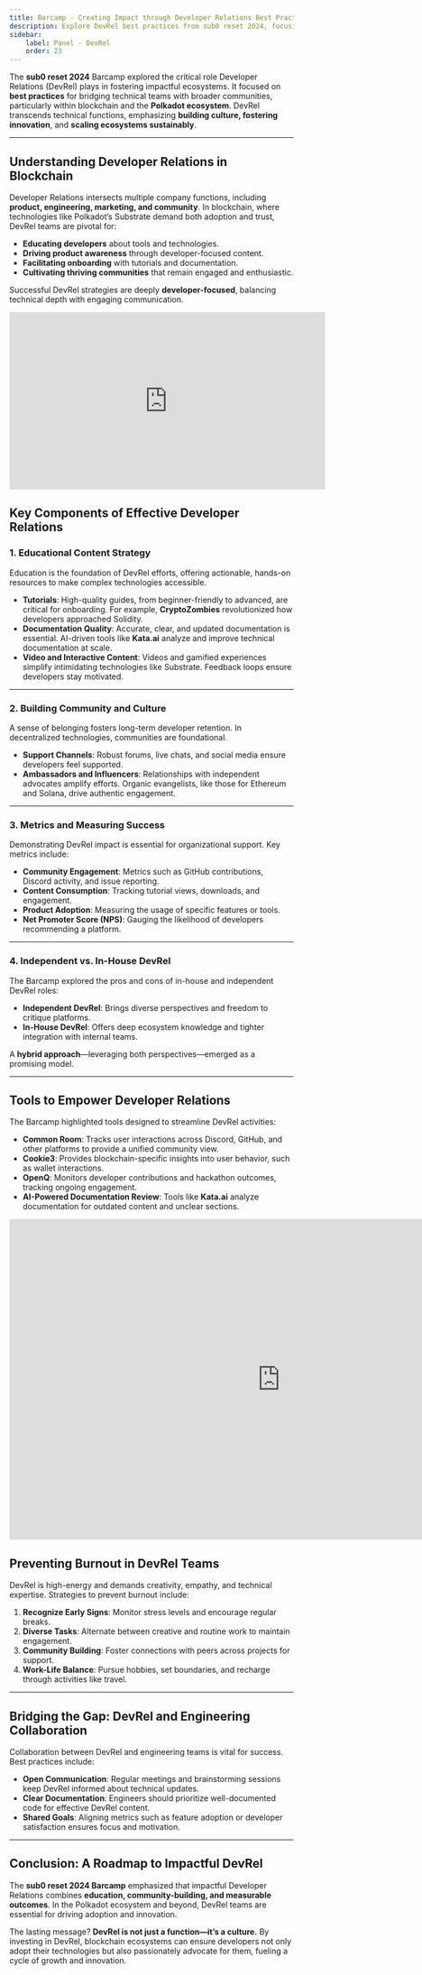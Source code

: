 ```yaml
---
title: Barcamp - Creating Impact through Developer Relations Best Practices
description: Explore DevRel best practices from sub0 reset 2024, focusing on education, community building, metrics, and blockchain innovation
sidebar:
    label: Panel - DevRel
    order: 23
---
```


The **sub0 reset 2024** Barcamp explored the critical role Developer Relations (DevRel) plays in fostering impactful ecosystems. It focused on **best practices** for bridging technical teams with broader communities, particularly within blockchain and the **Polkadot ecosystem**. DevRel transcends technical functions, emphasizing **building culture, fostering innovation**, and **scaling ecosystems sustainably**.

---

## Understanding Developer Relations in Blockchain

Developer Relations intersects multiple company functions, including **product, engineering, marketing, and community**. In blockchain, where technologies like Polkadot’s Substrate demand both adoption and trust, DevRel teams are pivotal for:

- **Educating developers** about tools and technologies.
- **Driving product awareness** through developer-focused content.
- **Facilitating onboarding** with tutorials and documentation.
- **Cultivating thriving communities** that remain engaged and enthusiastic.

Successful DevRel strategies are deeply **developer-focused**, balancing technical depth with engaging communication.

<iframe width="560" height="315" src="https://www.youtube.com/embed/3U-Zhrfj7Ww?si=RVhHHVbUHyw7HggU" title="YouTube video player" frameborder="0" allow="accelerometer; autoplay; clipboard-write; encrypted-media; gyroscope; picture-in-picture; web-share" referrerpolicy="strict-origin-when-cross-origin" allowfullscreen></iframe>

## Key Components of Effective Developer Relations

### 1. Educational Content Strategy
Education is the foundation of DevRel efforts, offering actionable, hands-on resources to make complex technologies accessible.

- **Tutorials**: High-quality guides, from beginner-friendly to advanced, are critical for onboarding. For example, **CryptoZombies** revolutionized how developers approached Solidity.
- **Documentation Quality**: Accurate, clear, and updated documentation is essential. AI-driven tools like **Kata.ai** analyze and improve technical documentation at scale.
- **Video and Interactive Content**: Videos and gamified experiences simplify intimidating technologies like Substrate. Feedback loops ensure developers stay motivated.

---

### 2. Building Community and Culture
A sense of belonging fosters long-term developer retention. In decentralized technologies, communities are foundational.

- **Support Channels**: Robust forums, live chats, and social media ensure developers feel supported.
- **Ambassadors and Influencers**: Relationships with independent advocates amplify efforts. Organic evangelists, like those for Ethereum and Solana, drive authentic engagement.

---

### 3. Metrics and Measuring Success
Demonstrating DevRel impact is essential for organizational support. Key metrics include:

- **Community Engagement**: Metrics such as GitHub contributions, Discord activity, and issue reporting.
- **Content Consumption**: Tracking tutorial views, downloads, and engagement.
- **Product Adoption**: Measuring the usage of specific features or tools.
- **Net Promoter Score (NPS)**: Gauging the likelihood of developers recommending a platform.

---

### 4. Independent vs. In-House DevRel
The Barcamp explored the pros and cons of in-house and independent DevRel roles:

- **Independent DevRel**: Brings diverse perspectives and freedom to critique platforms.
- **In-House DevRel**: Offers deep ecosystem knowledge and tighter integration with internal teams.

A **hybrid approach**—leveraging both perspectives—emerged as a promising model.

---

## Tools to Empower Developer Relations

The Barcamp highlighted tools designed to streamline DevRel activities:

- **Common Room**: Tracks user interactions across Discord, GitHub, and other platforms to provide a unified community view.
- **Cookie3**: Provides blockchain-specific insights into user behavior, such as wallet interactions.
- **OpenQ**: Monitors developer contributions and hackathon outcomes, tracking ongoing engagement.
- **AI-Powered Documentation Review**: Tools like **Kata.ai** analyze documentation for outdated content and unclear sections.

<iframe src="https://docs.google.com/presentation/d/e/2PACX-1vRs14gBoAjDTY27o3GU8aCnyGSaMWp-23shO3lRz07geVyY7EORANT5lbFIxBv_nICivC_IXnUZZzXC/embed?start=false&loop=false&delayms=3000" frameborder="0" width="960" height="569" allowfullscreen="true" mozallowfullscreen="true" webkitallowfullscreen="true"></iframe>

## Preventing Burnout in DevRel Teams

DevRel is high-energy and demands creativity, empathy, and technical expertise. Strategies to prevent burnout include:

1. **Recognize Early Signs**: Monitor stress levels and encourage regular breaks.
2. **Diverse Tasks**: Alternate between creative and routine work to maintain engagement.
3. **Community Building**: Foster connections with peers across projects for support.
4. **Work-Life Balance**: Pursue hobbies, set boundaries, and recharge through activities like travel.

---

## Bridging the Gap: DevRel and Engineering Collaboration

Collaboration between DevRel and engineering teams is vital for success. Best practices include:

- **Open Communication**: Regular meetings and brainstorming sessions keep DevRel informed about technical updates.
- **Clear Documentation**: Engineers should prioritize well-documented code for effective DevRel content.
- **Shared Goals**: Aligning metrics such as feature adoption or developer satisfaction ensures focus and motivation.

---

## Conclusion: A Roadmap to Impactful DevRel

The **sub0 reset 2024 Barcamp** emphasized that impactful Developer Relations combines **education, community-building, and measurable outcomes**. In the Polkadot ecosystem and beyond, DevRel teams are essential for driving adoption and innovation.

The lasting message? **DevRel is not just a function—it’s a culture.** By investing in DevRel, blockchain ecosystems can ensure developers not only adopt their technologies but also passionately advocate for them, fueling a cycle of growth and innovation.

